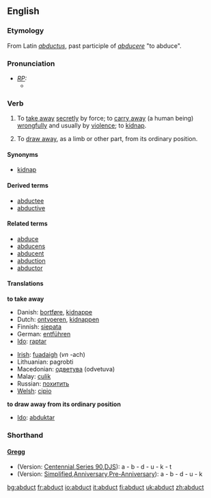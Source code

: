 ==English==
===Etymology===
From Latin ''[[abductus]]'', past participle of ''[[abducere]]'' "to abduce".

===Pronunciation===
* ''[[RP]]:''
** {{IPA|/æbˈdʌkt/}}

===Verb===
{{en-verb}}
# {{transitive}} To [[take away]] [[secretly]] by force; to [[carry away]] (a human being) [[wrongfully]] and usually by [[violence]]; to [[kidnap]].
# {{transitive}} To [[draw away]], as a limb or other part, from its ordinary position.

====Synonyms====
* [[kidnap]]

====Derived terms====
* [[abductee]]
* [[abductive]]

====Related terms====
* [[abduce]]
* [[abducens]]
* [[abducent]]
* [[abduction]]
* [[abductor]]

====Translations====
'''to take away'''
{{top}}
*Danish: [[bortføre]], [[kidnappe]]
*Dutch: [[ontvoeren]], [[kidnappen]]
*Finnish: [[siepata]]
*German: [[entführen]]
*[[Ido]]: [[raptar]]
{{mid}}
*[[Irish]]: [[fuadaigh]] (''vn'' -ach)
*Lithuanian: pagrobti
*Macedonian: [[одветува]] (odvetuva)
*Malay: [[culik]]
*Russian: [[похитить]]
*[[Welsh]]: [[cipio]]
{{bottom}}

'''to draw away from its ordinary position'''
{{top}}
* [[Ido]]: [[abduktar]]
{{mid}}
{{bottom}}

===Shorthand===
====[http://en.wikipedia.org/wiki/Gregg_Shorthand Gregg]====
* (Version: [http://en.wikipedia.org/wiki/Gregg_Shorthand#Centennial_Gregg_Shorthand Centennial],[http://en.wikipedia.org/wiki/Gregg_Shorthand#Series_90_Gregg_Shorthand  Series 90],[http://en.wikipedia.org/wiki/Gregg_Shorthand#Diamond_Jubilee_Gregg_Shorthand  DJS]): a - b - d - u - k - t
* (Version: [http://en.wikipedia.org/wiki/Gregg_Shorthand#Simplified_Gregg_Shorthand Simplified],[http://en.wikipedia.org/wiki/Gregg_Shorthand#Anniversary_Gregg_Shorthand Anniversary],[http://en.wikipedia.org/wiki/Gregg_Shorthand#Pre-Anniversary_Gregg_Shorthand Pre-Anniversary]): a - b - d - u - k

[[bg:abduct]]
[[fr:abduct]]
[[io:abduct]]
[[it:abduct]]
[[fi:abduct]]
[[uk:abduct]]
[[zh:abduct]]